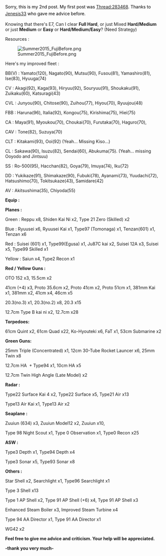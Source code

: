 <span style="color:rgb(0,0,0);font-size:14px;line-height:22px;">Sorry, this is my 2nd post. My first post was [[Thread:283468]]. Thanks to [[User:Jenesis33 | Jenesis33]] who gave me advice before.</span>

<p style="color:rgb(0,0,0);font-size:14px;line-height:22px;">Knowing that there's E7, Can I clear '''Full Hard''', or just Mixed '''Hard/Medium''' or just '''Medium''' or '''Easy''' or '''Hard/Medium/Easy'''? (Need Strategy)</p>

<p style="color:rgb(0,0,0);font-size:14px;line-height:22px;">Resources : </p>
[[File:Summer2015_FujiBefore.png]]

<p style="color:rgb(0,0,0);font-size:14px;line-height:22px;">Here's my improved fleet :</p>

<p style="color:rgb(0,0,0);font-size:14px;line-height:22px;">BB(V) : Yamato(120), Nagato(90), Mutsu(90), Fusou(81), Yamashiro(81), Ise(83), Hyuuga(74)</p>

<p style="color:rgb(0,0,0);font-size:14px;line-height:22px;">CV : Akagi(92), Kaga(93), Hiryuu(92), Souryuu(91), Shoukaku(91), Zuikaku(60), Katsuragi(43)</p>

<p style="color:rgb(0,0,0);font-size:14px;line-height:22px;">CVL : Junyou(90), Chitose(90), Zuihou(77), Hiyou(70), Ryuujou(48)</p>

<p style="color:rgb(0,0,0);font-size:14px;line-height:22px;">FBB : Haruna(96), Italia(92), Kongou(75), Kirishima(75), Hiei(75)</p>

<p style="color:rgb(0,0,0);font-size:14px;line-height:22px;">CA : Maya(91), Myoukou(70), Choukai(70), Furutaka(70), Haguro(70),</p>

<p style="color:rgb(0,0,0);font-size:14px;line-height:22px;">CAV : Tone(82), Suzuya(70)</p>

<p style="color:rgb(0,0,0);font-size:14px;line-height:22px;">CLT : Kitakami(93), Ooi(92) (Yeah... Missing Kiso...)</p>

<p style="color:rgb(0,0,0);font-size:14px;line-height:22px;">CL : Sakawa(90), Isuzu(82), Sendai(60), Abukuma(75). (Yeah... missing Ooyodo and Jintsuu)</p>

<p style="color:rgb(0,0,0);font-size:14px;line-height:22px;">SS : Ro-500(95), Hacchan(82), Goya(79), Imuya(74), Iku(72)</p>

<p style="color:rgb(0,0,0);font-size:14px;line-height:22px;">DD : Yukikaze(91), Shimakaze(90), Fubuki(78), Ayanami(73), Yuudachi(72), Hatsushimo(70), Tokitsukaze(43), Samidare(42)</p>

<p style="color:rgb(0,0,0);font-size:14px;line-height:22px;">AV : Akitsushima(35), Chiyoda(55)</p>

<p style="color:rgb(0,0,0);font-size:14px;line-height:22px;">'''Equip :'''</p>

<p style="color:rgb(0,0,0);font-size:14px;line-height:22px;">'''Planes :'''</p>

<p style="color:rgb(0,0,0);font-size:14px;line-height:22px;">Green : Reppu x8, Shiden Kai Ni x2, Type 21 Zero (Skilled) x2</p>

<p style="color:rgb(0,0,0);font-size:14px;line-height:22px;">Blue : Ryuusei x6, Ryuusei Kai x1, Type97 (Tomonaga) x1, Tenzan(601) x1, Tenzan x6</p>

<p style="color:rgb(0,0,0);font-size:14px;line-height:22px;">Red : Suisei (601) x1, Type99(Egusa) x1, Ju87C kai x2, Suisei 12A x3, Suisei x5, Type99 Skilled x1</p>

<p style="color:rgb(0,0,0);font-size:14px;line-height:22px;">Yellow : Saiun x4, Type2 Recon x1</p>

<p style="color:rgb(0,0,0);font-size:14px;line-height:22px;">'''Red / Yellow Guns :'''</p>

<p style="color:rgb(0,0,0);font-size:14px;line-height:22px;">OTO 152 x3, 15.5cm x2</p>

<p style="color:rgb(0,0,0);font-size:14px;line-height:22px;">41cm (+4) x3, Proto 35.6cm x2, Proto 41cm x2, Proto 51cm x1, 381mm Kai x1, 381mm x2, 41cm x4, 46cm x5</p>

<p style="color:rgb(0,0,0);font-size:14px;line-height:22px;">20.3(no.3) x1, 20.3(no.2) x8, 20.3 x15</p>

<p style="color:rgb(0,0,0);font-size:14px;line-height:22px;">12.7cm Type B kai ni x2, 12.7cm x28</p>

<p style="color:rgb(0,0,0);font-size:14px;line-height:22px;">'''Torpedoes:'''</p>

<p style="color:rgb(0,0,0);font-size:14px;line-height:22px;">61cm Quint x2, 61cm Quad x22, Ko-Hyouteki x6, FaT x1, 53cm Submarine x2</p>

<p style="color:rgb(0,0,0);font-size:14px;line-height:22px;">'''Green Guns:'''</p>

<p style="color:rgb(0,0,0);font-size:14px;line-height:22px;">25mm Triple (Concentrated) x1, 12cm 30-Tube Rocket Launcer x6, 25mm Twin x8</p>

<p style="color:rgb(0,0,0);font-size:14px;line-height:22px;">12.7cm HA  + Type94 x1, 10cm HA x5</p>

<p style="color:rgb(0,0,0);font-size:14px;line-height:22px;">12.7cm Twin High Angle (Late Model) x2</p>

<p style="color:rgb(0,0,0);font-size:14px;line-height:22px;">'''Radar :'''</p>

<p style="color:rgb(0,0,0);font-size:14px;line-height:22px;">Type22 Surface Kai 4 x2, Type22 Surface x5, Type21 Air x13</p>

<p style="color:rgb(0,0,0);font-size:14px;line-height:22px;">Type13 Air Kai x1, Type13 Air x2</p>

<p style="color:rgb(0,0,0);font-size:14px;line-height:22px;">'''Seaplane :'''</p>

<p style="color:rgb(0,0,0);font-size:14px;line-height:22px;">Zuuiun (634) x3, Zuuiun Model12 x2, Zuuiun x10, </p>

<p style="color:rgb(0,0,0);font-size:14px;line-height:22px;">Type 98 Night Scout x1, Type 0 Observation x1, Type0 Recon x25</p>

<p style="color:rgb(0,0,0);font-size:14px;line-height:22px;">'''ASW :'''</p>

<p style="color:rgb(0,0,0);font-size:14px;line-height:22px;">Type3 Depth x1, Type94 Depth x4</p>

<p style="color:rgb(0,0,0);font-size:14px;line-height:22px;">Type3 Sonar x5, Type93 Sonar x8</p>

<p style="color:rgb(0,0,0);font-size:14px;line-height:22px;">'''Others : '''</p>

<p style="color:rgb(0,0,0);font-size:14px;line-height:22px;">Star Shell x2, Searchlight x1, Type96 Searchlight x1</p>

<p style="color:rgb(0,0,0);font-size:14px;line-height:22px;">Type 3 Shell x13</p>

<p style="color:rgb(0,0,0);font-size:14px;line-height:22px;">Type 1 AP Shell x2, Type 91 AP Shell (+6) x4, Type 91 AP Shell x3</p>

<p style="color:rgb(0,0,0);font-size:14px;line-height:22px;">Enhanced Steam Boiler x3, Improved Steam Turbine x4</p>

<p style="color:rgb(0,0,0);font-size:14px;line-height:22px;">Type 94 AA Director x1, Type 91 AA Director x1</p>

<p style="color:rgb(0,0,0);font-size:14px;line-height:22px;">WG42 x2</p>

<p style="color:rgb(0,0,0);font-size:14px;line-height:22px;">'''Feel free to give me advice and criticism. Your help will be appreciated.'''</p>

<p style="color:rgb(0,0,0);font-size:14px;line-height:22px;margin-bottom:0px!important;">'''-thank you very much-'''</p><ac_metadata title="Last Check During Maintenance (Hard/Medium)"> </ac_metadata>